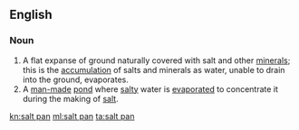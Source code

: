 ==English==

===Noun===
{{en-noun|head=[[salt]] [[pan]]}}
{{wikipedia}}

# A flat expanse of ground naturally covered with salt and other [[mineral]]s; this is the [[accumulation]] of salts and minerals as water, unable to drain into the ground, evaporates.
# A [[man-made]] [[pond]] where [[salty]] water is [[evaporate]]d to concentrate it during the making of [[salt]].

[[kn:salt pan]]
[[ml:salt pan]]
[[ta:salt pan]]
